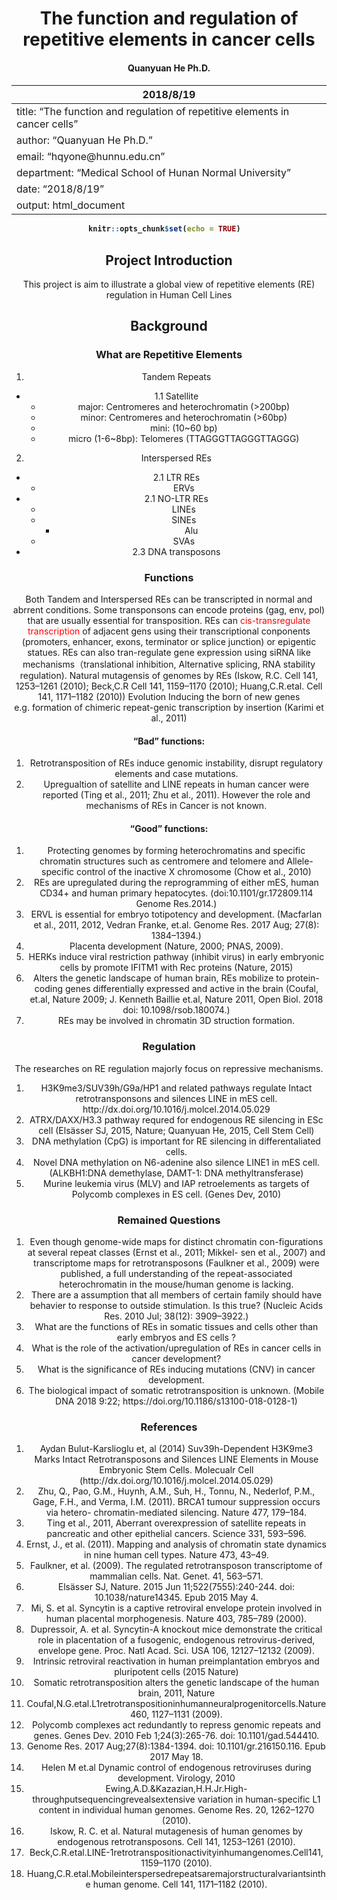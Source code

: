 <center> <h1>The function and regulation of repetitive elements in cancer cells</h1> </center>
<center> <h4>Quanyuan He Ph.D.</h4> </center>
<center> <h4>2018/8/19</h4> </center>
---
title: "The function and regulation of repetitive elements in cancer cells"</center>
author: "Quanyuan He Ph.D."
email: "hqyone@hunnu.edu.cn"
department: "Medical School of Hunan Normal University"
date: "2018/8/19"
output: html_document
---

```r
knitr::opts_chunk$set(echo = TRUE)  
```

## Project Introduction
This project is aim to illustrate a global view of repetitive elements (RE) regulation in Human Cell Lines

## Background
### What are Repetitive Elements
1. Tandem Repeats 
  + 1.1 Satellite 
    + major: Centromeres and heterochromatin (>200bp)
    + minor: Centromeres and heterochromatin (>60bp)
    + mini: (10~60 bp)
    + micro (1-6~8bp): Telomeres (TTAGGGTTAGGGTTAGGG)
2. Interspersed REs
  + 2.1 LTR REs
    + ERVs
  + 2.1 NO-LTR REs
    + LINEs
    + SINEs
      + Alu
    + SVAs
  + 2.3 DNA transposons

### Functions
Both Tandem and Interspersed REs can be transcripted in normal and abrrent conditions.
Some transponsons can encode proteins (gag, env, pol) that are usually essential for transposition.
REs can <span style="color:red">cis-transregulate transcription </span> of adjacent gens using their transcriptional conponents (promoters, enhancer, exons, terminator or splice junction) or epigentic statues.
REs can also tran-regulate gene expression using siRNA like mechanisms（translational inhibition, Alternative splicing,  RNA stability regulation).
Natural mutagensis of genomes by REs (Iskow, R.C. Cell 141, 1253–1261 (2010); Beck,C.R Cell 141, 1159–1170 (2010); Huang,C.R.etal. Cell 141, 1171–1182 (2010))
Evolution Inducing the born of new genes e.g. formation of chimeric repeat-genic transcription by insertion (Karimi et al., 2011)

#### "Bad" functions:
1. Retrotransposition of REs induce genomic instability, disrupt regulatory elements and case mutations.
2. Upregualtion of satellite and LINE repeats in human cancer were reported (Ting et al., 2011; Zhu et al., 2011). However the role and mechanisms of REs in Cancer is not known.

#### "Good" functions:
1. Protecting genomes by forming heterochromatins and specific chromatin structures such as centromere and telomere and Allele-specific control of the inactive X chromosome (Chow et al., 2010)
2. REs are upregulated during the reprogramming of either mES, human CD34+ and human primary hepatocytes. (doi:10.1101/gr.172809.114 Genome Res.2014.)
3. ERVL is essential for embryo totipotency and development. (Macfarlan et al., 2011, 2012,  Vedran Franke, et.al. Genome Res. 2017 Aug; 27(8): 1384–1394.)
3. Placenta development (Nature, 2000; PNAS, 2009).
4. HERKs induce viral restriction pathway (inhibit virus) in early embryonic cells by promote IFITM1 with Rec proteins (Nature, 2015) 
5. Alters the genetic landscape of human brain, REs mobilize to protein-coding genes differentially expressed and active in the brain  (Coufal, et.al, Nature 2009; J. Kenneth Baillie et.al, Nature 2011, Open Biol. 2018 doi: 10.1098/rsob.180074.) 
6. REs may be involved in chromatin 3D struction formation.

### Regulation
The researches on RE regulation majorly focus on repressive mechanisms.

1. H3K9me3/SUV39h/G9a/HP1 and related pathways regulate Intact retrotransponsons and silences LINE in mES cell. http://dx.doi.org/10.1016/j.molcel.2014.05.029
2. ATRX/DAXX/H3.3 pathway requred for endogenous RE silencing in ESc cell (Elsässer SJ, 2015, Nature;  Quanyuan He, 2015, Cell Stem Cell)
3. DNA methylation (CpG) is important for RE silencing in differentaliated cells. 
4. Novel DNA methylation on N6-adenine also silence LINE1 in mES cell. (ALKBH1:DNA demethylase, DAMT-1: DNA methyltransferase)
5. Murine leukemia virus (MLV) and IAP retroelements as targets of Polycomb complexes in ES cell. (Genes Dev, 2010)

### Remained Questions
1. Even though genome-wide maps for distinct chromatin con-figurations at several repeat classes (Ernst et al., 2011; Mikkel- sen et al., 2007) and transcriptome maps for retrotransposons (Faulkner et al., 2009) were published, a full understanding of the repeat-associated heterochromatin in the mouse/human genome is lacking. 
2. There are a assumption that all members of certain family should have behavier to response to outside stimulation. Is this true? (Nucleic Acids Res. 2010 Jul; 38(12): 3909–3922.)
3. What are the functions of REs in somatic tissues and cells other than early embryos and ES cells ?
4. What is the role of the activation/upregulation of REs in cancer cells in cancer development?
5. What is the significance of REs inducing mutations (CNV) in cancer development. 
6. The biological impact of somatic retrotransposition is unknown. (Mobile DNA 2018 9:22; https://doi.org/10.1186/s13100-018-0128-1)
 
### References
1. Aydan Bulut-Karslioglu et, al (2014) Suv39h-Dependent H3K9me3 Marks Intact Retrotransposons and Silences LINE Elements in Mouse Embryonic Stem Cells. Molecualr Cell (http://dx.doi.org/10.1016/j.molcel.2014.05.029)
2. Zhu, Q., Pao, G.M., Huynh, A.M., Suh, H., Tonnu, N., Nederlof, P.M., Gage, F.H., and Verma, I.M. (2011). BRCA1 tumour suppression occurs via hetero- chromatin-mediated silencing. Nature 477, 179–184.
3. Ting et al., 2011, Aberrant overexpression of satellite repeats in pancreatic and other epithelial cancers. Science 331, 593–596.
4. Ernst, J., et al. (2011). Mapping and analysis of chromatin state dynamics in nine human cell types. Nature 473, 43–49.
5. Faulkner, et al. (2009). The regulated retrotransposon transcriptome of mammalian cells. Nat. Genet. 41, 563–571.
6. Elsässer SJ, Nature. 2015 Jun 11;522(7555):240-244. doi: 10.1038/nature14345. Epub 2015 May 4.
7. Mi, S. et al. Syncytin is a captive retroviral envelope protein involved in human placental morphogenesis. Nature 403, 785–789 (2000). 
8. Dupressoir, A. et al. Syncytin-A knockout mice demonstrate the critical role in placentation of a fusogenic, endogenous retrovirus-derived, envelope gene. Proc. Natl Acad. Sci. USA 106, 12127–12132 (2009). 
9. Intrinsic retroviral reactivation in human preimplantation embryos and pluripotent cells  (2015 Nature)
10. Somatic retrotransposition alters the genetic landscape of the human brain, 2011, Nature
11. Coufal,N.G.etal.L1retrotranspositioninhumanneuralprogenitorcells.Nature 460, 1127–1131 (2009).
11. Polycomb complexes act redundantly to repress genomic repeats and genes. Genes Dev. 2010 Feb 1;24(3):265-76. doi: 10.1101/gad.544410.
12. Genome Res. 2017 Aug;27(8):1384-1394. doi: 10.1101/gr.216150.116. Epub 2017 May 18.
13. Helen M et.al Dynamic control of endogenous retroviruses during development. Virology, 2010
14. Ewing,A.D.&Kazazian,H.H.Jr.High-throughputsequencingrevealsextensive variation in human-specific L1 content in individual human genomes. Genome Res. 20, 1262–1270 (2010).
15. Iskow, R. C. et al. Natural mutagenesis of human genomes by endogenous retrotransposons. Cell 141, 1253–1261 (2010).
16. Beck,C.R.etal.LINE-1retrotranspositionactivityinhumangenomes.Cell141, 1159–1170 (2010).
17. Huang,C.R.etal.Mobileinterspersedrepeatsaremajorstructuralvariantsinthe human genome. Cell 141, 1171–1182 (2010).
